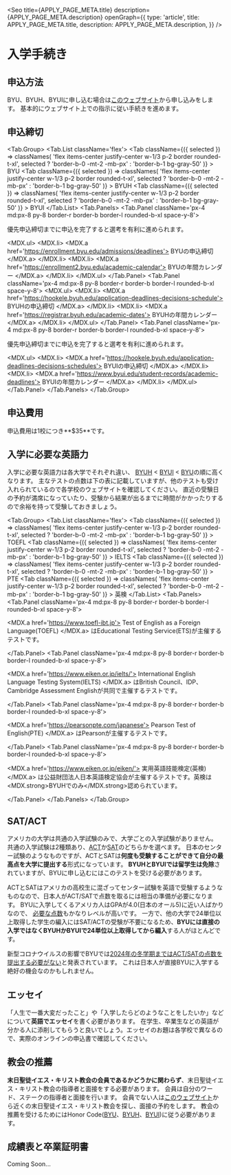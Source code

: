 
<Seo
  title={APPLY_PAGE_META.title}
  description={APPLY_PAGE_META.description}
  openGraph={{
    type: 'article',
    title: APPLY_PAGE_META.title,
    description: APPLY_PAGE_META.description,
  }}
/>


# 入学手続き


## 申込方法

BYU、BYUH、BYUIに申し込む場合は[このウェブサイト](https://www.churchofjesuschrist.org/church-education/apply-to-church-schools?lang=eng)から申し込みをします。
基本的にウェブサイト上での指示に従い手続きを進めます。


## 申込締切

<Tab.Group>
  <Tab.List className='flex'>
    <Tab
      className={({ selected }) => classNames(
        'flex items-center justify-center w-1/3 p-2 border rounded-t-xl',
        selected ? 'border-b-0 -mt-2 -mb-px' : 'border-b-1 bg-gray-50'
      )}
    >
      <NextImage
        className='hidden md:block w-8 h-8 mr-8'
        src={byuLogoImage}
        alt='BYU Logo'
        placeholder='blur'
        layout='fill'
        objectFit='scale-down'
      />
      <span className='text-byu font-bold'>BYU</span>
    </Tab>
    <Tab
      className={({ selected }) => classNames(
        'flex items-center justify-center w-1/3 p-2 border rounded-t-xl',
        selected ? 'border-b-0 -mt-2 -mb-px' : 'border-b-1 bg-gray-50'
      )}
    >
      <NextImage
        className='hidden md:block w-8 h-8 mr-8'
        src={byuhLogoImage}
        alt='BYUH Logo'
        placeholder='blur'
        layout='fill'
        objectFit='scale-down'
      />
      <span className='text-byuh font-bold'>BYUH</span>
    </Tab>
    <Tab
      className={({ selected }) => classNames(
        'flex items-center justify-center w-1/3 p-2 border rounded-t-xl',
        selected ? 'border-b-0 -mt-2 -mb-px' : 'border-b-1 bg-gray-50'
      )}
    >
      <NextImage
        className='hidden md:block w-8 h-8 mr-8'
        src={byuiLogoImage}
        alt='BYUI Logo'
        placeholder='blur'
        layout='fill'
        objectFit='scale-down'
      />
      <span className='text-byui font-bold'>BYUI</span>
    </Tab>
  </Tab.List>
  <Tab.Panels>
    <Tab.Panel className='px-4 md:px-8 py-8 border-r border-b border-l rounded-b-xl space-y-8'>
      <BYUDeadlineTable />
      <p>優先申込締切までに申込を完了すると選考を有利に進められます。</p>
      <MDX.ul>
        <MDX.li>
          <MDX.a href='https://enrollment.byu.edu/admissions/deadlines'>
            BYUの申込締切
          </MDX.a>
        </MDX.li>
        <MDX.li>
          <MDX.a href='https://enrollment2.byu.edu/academic-calendar'>
            BYUの年間カレンダー
          </MDX.a>
        </MDX.li>
      </MDX.ul>
    </Tab.Panel>
    <Tab.Panel className='px-4 md:px-8 py-8 border-r border-b border-l rounded-b-xl space-y-8'>
      <BYUHDeadlineTable />
      <MDX.ul>
        <MDX.li>
          <MDX.a href='https://hookele.byuh.edu/application-deadlines-decisions-schedule'>
            BYUHの申込締切
          </MDX.a>
        </MDX.li>
        <MDX.li>
          <MDX.a href='https://registrar.byuh.edu/academic-dates'>
            BYUHの年間カレンダー
          </MDX.a>
        </MDX.li>
      </MDX.ul>
    </Tab.Panel>
    <Tab.Panel className='px-4 md:px-8 py-8 border-r border-b border-l rounded-b-xl space-y-8'>
      <BYUIDeadlineTable />
      <p>優先申込締切までに申込を完了すると選考を有利に進められます。</p>
      <MDX.ul>
        <MDX.li>
          <MDX.a href='https://hookele.byuh.edu/application-deadlines-decisions-schedules'>
            BYUIの申込締切
          </MDX.a>
        </MDX.li>
        <MDX.li>
          <MDX.a href='https://www.byui.edu/student-records/academic-deadlines'>
            BYUIの年間カレンダー
          </MDX.a>
        </MDX.li>
      </MDX.ul>
    </Tab.Panel>
  </Tab.Panels>
</Tab.Group>


## 申込費用

申込費用は1校につき**$35**です。


## 入学に必要な英語力

入学に必要な英語力は各大学でそれぞれ違い、
[BYUH](https://hookele.byuh.edu/admissions/english-test-requirements) <
[BYUI](https://www.byui.edu/admissions/apply/international-students/english-requirements) <
[BYU](https://enrollment.byu.edu/admissions/english-proficiency-requirement)の順に高くなります。
主なテストの点数は下の表に記載していますが、他のテストも受け入れられているので各学校のウェブサイトを確認してください。
直近の受験日の予約が満席になっていたり、受験から結果が出るまでに時間がかかったりするので余裕を持って受験しておきましょう。

<Tab.Group>
  <Tab.List className='flex'>
    <Tab
      className={({ selected }) => classNames(
        'flex items-center justify-center w-1/3 p-2 border rounded-t-xl',
        selected ? 'border-b-0 -mt-2 -mb-px' : 'border-b-1 bg-gray-50'
      )}
    >
      <span className='font-bold'>TOEFL</span>
    </Tab>
    <Tab
      className={({ selected }) => classNames(
        'flex items-center justify-center w-1/3 p-2 border rounded-t-xl',
        selected ? 'border-b-0 -mt-2 -mb-px' : 'border-b-1 bg-gray-50'
      )}
    >
      <span className='font-bold'>IELTS</span>
    </Tab>
    <Tab
      className={({ selected }) => classNames(
        'flex items-center justify-center w-1/3 p-2 border rounded-t-xl',
        selected ? 'border-b-0 -mt-2 -mb-px' : 'border-b-1 bg-gray-50'
      )}
    >
      <span className='font-bold'>PTE</span>
    </Tab>
    <Tab
      className={({ selected }) => classNames(
        'flex items-center justify-center w-1/3 p-2 border rounded-t-xl',
        selected ? 'border-b-0 -mt-2 -mb-px' : 'border-b-1 bg-gray-50'
      )}
    >
      <span className='font-bold'>英検</span>
    </Tab>
  </Tab.List>
  <Tab.Panels>
    <Tab.Panel className='px-4 md:px-8 py-8 border-r border-b border-l rounded-b-xl space-y-8'>
      <TOEFLTable />
      <p>
        <MDX.a href='https://www.toefl-ibt.jp'>
          Test of English as a Foreign Language(TOEFL)
        </MDX.a>
        はEducational Testing Service(ETS)が主催するテストです。
      </p>
    </Tab.Panel>
    <Tab.Panel className='px-4 md:px-8 py-8 border-r border-b border-l rounded-b-xl space-y-8'>
      <IELTSTable />
      <p>
        <MDX.a href='https://www.eiken.or.jp/ielts/'>
          International English Language Testing System(IELTS)
        </MDX.a>
        はBritish Council、IDP、Cambridge Assessment
        Englishが共同で主催するテストです。
      </p>
    </Tab.Panel>
    <Tab.Panel className='px-4 md:px-8 py-8 border-r border-b border-l rounded-b-xl space-y-8'>
      <PTETable />
      <p>
        <MDX.a href='https://pearsonpte.com/japanese'>
          Pearson Test of English(PTE)
        </MDX.a>
        はPearsonが主催するテストです。
      </p>
    </Tab.Panel>
    <Tab.Panel className='px-4 md:px-8 py-8 border-r border-b border-l rounded-b-xl space-y-8'>
      <EikenTable />
      <p>
        <MDX.a href='https://www.eiken.or.jp/eiken/'>
          実用英語技能検定(英検)
        </MDX.a>
        は公益財団法人日本英語検定協会が主催するテストです。英検は
        <MDX.strong>BYUHでのみ</MDX.strong>認められています。
      </p>
    </Tab.Panel>
  </Tab.Panels>
</Tab.Group>


## SAT/ACT

アメリカの大学は共通の入学試験のみで、大学ごとの入学試験がありません。
共通の入学試験は2種類あり、[ACT](http://global.act.org)か[SAT](https://collegereadiness.collegeboard.org/sat)のどちらかを選べます。
日本のセンター試験のようなものですが、ACTとSATは**何度も受験することができて自分の最高点を大学に提出する**形式になっています。
**BYUHとBYUIでは留学生は免除**されていますが、BYUに申し込むにはこのテストを受ける必要があります。

ACTとSATはアメリカの高校生に混ざってセンター試験を英語で受験するようなものなので、日本人がACT/SATで点数を取るには相当の準備が必要になります。
BYUに入学してくるアメリカ人はGPAが4.0(日本のオール5)に近い人ばかりなので、
[必要な点数](https://enrollment.byu.edu/admissions/entrance-averages)もかなりレベルが高いです。
一方で、他の大学で24単位以上取得した学生の編入にはSAT/ACTの受験が不要になるため、**BYUには直接の入学ではなくBYUHかBYUIで24単位以上取得してから編入**する人がほとんどです。

新型コロナウイルスの影響でBYUでは[2024年の冬学期まではACT/SATの点数を提出する必要がない](https://enrollment.byu.edu/admissions/educational-history)と発表されています。
これは日本人が直接BYUに入学する絶好の機会なのかもしれません。


## エッセイ

「人生で一番大変だったこと」や「入学したらどのようなことをしたいか」などについて**英語でエッセイ**を書く必要があります。
在学生、卒業生などの英語が分かる人に添削してもらうと良いでしょう。エッセイのお題は各学校で異なるので、実際のオンラインの申込書で確認してください。


## 教会の推薦

**末日聖徒イエス・キリスト教会の会員であるかどうかに関わらず**、末日聖徒イエス・キリスト教会の指導者と面接をする必要があります。
会員は自分のワード、ステークの指導者と面接を行います。
会員でない人は[このウェブサイト](https://www.churchofjesuschrist.org/maps/meetinghouses/)から近くの末日聖徒イエス・キリスト教会を探し、面接の予約をします。
教会の推薦を受けるためにはHonor Code([BYU](https://policy.byu.edu/view/index.php?p=26)、[BYUH](https://honorcode.byuh.edu)、[BYUI](https://www.byui.edu/student-honor-office/ces-honor-code))に従う必要があります。


## 成績表と卒業証明書

Coming Soon...
